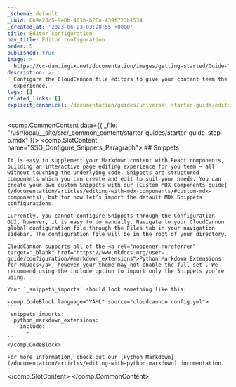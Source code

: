 ```yaml
---
_schema: default
_uuid: 0b9a20c5-9e0b-401b-b26a-439f723b1534
_created_at: '2023-06-23 03:28:55 +0000'
title: Editor configuration
nav_title: Editor configuration
order: 5
published: true
image: >-
  https://cc-dam.imgix.net/documentation/images/getting-started/Guide-Thumbnails/CloudCannon-Getting-Started-Thumbnail-MkDocs.png
description: >-
  Configure the CloudCannon file editors to give your content team the best
  experience.
tags: []
related_links: []
explicit_canonical: /documentation/guides/universal-starter-guide/editor-configuration/
---
```

<comp.CommonContent data={{ _file: "/usr/local/__site/src/_common_content/starter-guides/starter-guide-step-5.mdx" }}>
  <comp.SlotContent name="SSG_Configure_Snippets_Paragraph">
    ## Snippets

    It is easy to supplement your Markdown content with React components, building an interactive page editing experience for you team — all without touching the underlying code. Snippets are structured components which you can create and edit to suit your needs. You can create your own custom Snippets with our [Custom MDX Components guide](/documentation/articles/editing-with-mdx-components/#custom-mdx-components), but for now let’s import the default MDX Snippets configurations.

    Currently, you cannot configure Snippets through the Configuration GUI, however, it is easy to do manually. Navigate to your CloudCannon global configuration file through the Files tab in your navigation sidebar. The configuration file will be in the root of your directory.

    CloudCannon supports all of the <a rel="noopener noreferrer" target="_blank" href="https://www.mkdocs.org/user-guide/configuration/#markdown_extensions">Python Markdown Extensions for MkDocs</a>, however your theme may not enable the full set . We recommend using the include option to import only the Snippets you're using.

    Your `_snippets_imports` should look something like this:

    <comp.CodeBlock language="YAML" source="cloudcannon.config.yml">
    ```
    _snippets_imports:
      python_markdown_extensions:
        include:
          - ...
    ```
    </comp.CodeBlock>

    For more information, check out our [Python Markdown](/documentation/articles/editing-with-python-markdown) documentation.
  </comp.SlotContent>
</comp.CommonContent>